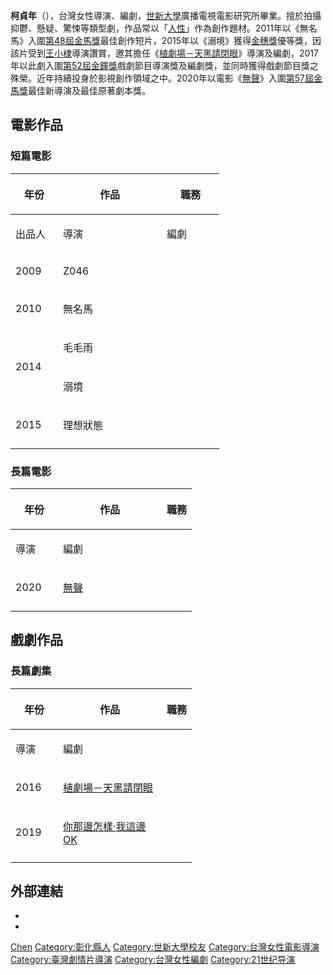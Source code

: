 {{藝人
|姓名 = 柯貞年
|類型 = 導演
|圖片 =
|圖片尺寸 =
|圖片簡介 =
|羅馬拼音 = KO Chen-Nien
|英文名 =
|暱稱 =
|其他藝名 =
|國籍 = {{ROC}}
|民族 =
|籍貫 =
|出生日期 = {{birth year and age|1982||}}
|出生地點 = {{TWN}}[[彰化縣|彰化縣]]
|逝世日期 =
|逝世地點 =
|職業 = [[導演|導演]]、[[編劇|編劇]]
|語言 =
|教育程度 = [[世新大學|世新大學]]廣播電視電影碩士
|宗教信仰 =
|配偶 = 
|兒女 =
|父母 =
|出道地點 =
|出道日期 =
|出道作 =
|代表作 = 2011《無名馬》<br>2014《溺境》<br>2016《[[天黑請閉眼_(電視劇)|植劇場－天黑請閉眼]]》<br>2020《[[無聲_(2020年台灣電影)|無聲]]》
|活躍年代 =
|經紀公司 =
|網站 = 
|相關團體 =
|IMDb = 6894429
|獎項 =
}}

'''柯貞年'''（{{bd|1982年|| }}），台灣女性導演、編劇，[[世新大學|世新大學]]廣播電視電影研究所畢業。擅於拍攝抑鬱、懸疑、驚悚等類型劇，作品常以「[[人性|人性]]」作為創作題材。2011年以《無名馬》入圍[[第48屆金馬獎|第48屆金馬獎]]最佳創作短片，2015年以《溺境》獲得[[金穗獎|金穗獎]]優等獎，因該片受到[[王小棣|王小棣]]導演讚賞，邀其擔任《[[天黑請閉眼_(電視劇)|植劇場－天黑請閉眼]]》導演及編劇，2017年以此劇入圍[[第52屆金鐘獎|第52屆金鐘獎]]戲劇節目導演獎及編劇獎，並同時獲得戲劇節目獎之殊榮。近年持續投身於影視創作領域之中。2020年以電影《[[無聲_(2020年台灣電影)|無聲]]》入圍[[第57屆金馬獎|第57屆金馬獎]]最佳新導演及最佳原著劇本獎。

== 電影作品 ==
===短篇電影===
{| class="wikitable" style="margin-right: 0;"
! rowspan="2" width="60" | 年份
! rowspan="2" width="150" | 作品
! colspan="3" | 職務
! rowspan="2" | 備註
|-
! width="60" | 出品人
! width="60" | 導演
! width="60" | 編劇
|-
! rowspan="1"| 2009
| Z046
| 
| 
| {{yes}}
| 
|-
! rowspan="1"| 2010
| 無名馬
| 
| {{yes}}
| {{yes}}
| 入圍第33屆[[金穗獎|金穗獎]]學生作品獎、[[第48屆金馬獎|第48屆金馬獎]]最佳創作短片
|-
! rowspan="2"| 2014
| 毛毛雨
| {{yes}}
| 
| 
|
|-
| 溺境
| {{yes}}
| {{yes}}
| {{yes}}
|榮獲第37屆金穗獎一般作品類單項表現獎優等獎、入圍第17屆[[台北電影獎|台北電影獎]]最佳短片獎、[[第51屆金鐘獎|第51屆金鐘獎]][[迷你劇集／電視電影導演獎|迷你劇集／電視電影導演獎]]
|-
! rowspan="1"| 2015
| 理想狀態
| 
| {{yes}}
| 
| 
|-
|}

===長篇電影===
{| class="wikitable" style="margin-right: 0;"
! rowspan="2" width="60" | 年份
! rowspan="2" width="150" | 作品
! colspan="2" | 職務
! rowspan="2" | 備註
|-
! width="60" | 導演
! width="60" | 編劇
|-
! rowspan="1"| 2020
| [[無聲_(2020年台灣電影)|無聲]]
| {{yes}}
| {{yes}}
| 入圍[[第57屆金馬獎|第57屆金馬獎]]最佳原著劇本、最佳新導演<BR>獲得第51屆[[印度國際影展|印度國際影展]]最佳導演獎
|-
|}

==戲劇作品==
===長篇劇集===
{| class="wikitable" style="margin-right: 0;"
! rowspan="2" width="60" | 年份
! rowspan="2" width="150" | 作品
! colspan="2" | 職務
! rowspan="2" | 備註
|-
! width="60" | 導演
! width="60" | 編劇
|-
! rowspan="1"| 2016
| [[天黑請閉眼_(電視劇)|植劇場－天黑請閉眼]]
| {{yes}}
| {{yes}}
| 入圍[[第52屆金鐘獎|第52屆金鐘獎]][[戲劇節目導演獎|戲劇節目導演獎]]、[[戲劇節目編劇獎|戲劇節目編劇獎]]
|-
! rowspan="1"| 2019
| [[你那邊怎樣·我這邊OK|你那邊怎樣·我這邊OK]]
| 
| {{yes}} 
| 
|-
|}

== 外部連結 ==
* {{Facebook|100000320162467}}
* {{Taiwancinema people|id=56758}}

{{台北電影獎觀眾票選}}
{{DEFAULTSORT:Ke柯}}
[[Category:柯姓|Chen]]
[[Category:彰化縣人|Category:彰化縣人]]
[[Category:世新大學校友|Category:世新大學校友]]
[[Category:台灣女性電影導演|Category:台灣女性電影導演]]
[[Category:臺灣劇情片導演|Category:臺灣劇情片導演]]
[[Category:台灣女性編劇|Category:台灣女性編劇]]
[[Category:21世纪导演|Category:21世纪导演]]